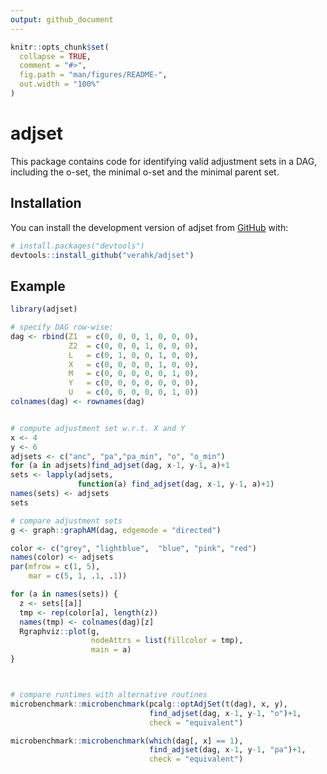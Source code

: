 ```yaml
---
output: github_document
---
```


<!-- README.md is generated from README.Rmd. Please edit that file -->

```r
knitr::opts_chunk$set(
  collapse = TRUE,
  comment = "#>",
  fig.path = "man/figures/README-",
  out.width = "100%"
)
```

# adjset

<!-- badges: start -->
<!-- badges: end -->

This package contains code for identifying valid adjustment sets in a DAG, including the o-set, the minimal o-set and the minimal parent set. 


## Installation

You can install the development version of adjset from [GitHub](https://github.com/) with:

``` r
# install.packages("devtools")
devtools::install_github("verahk/adjset")
```

## Example

```r
library(adjset)

# specify DAG row-wise:
dag <- rbind(Z1  = c(0, 0, 0, 1, 0, 0, 0),
             Z2  = c(0, 0, 0, 1, 0, 0, 0),
             L   = c(0, 1, 0, 0, 1, 0, 0),
             X   = c(0, 0, 0, 0, 1, 0, 0),
             M   = c(0, 0, 0, 0, 0, 1, 0),
             Y   = c(0, 0, 0, 0, 0, 0, 0),
             U   = c(0, 0, 0, 0, 0, 1, 0))
colnames(dag) <- rownames(dag)


# compute adjustment set w.r.t. X and Y
x <- 4
y <- 6
adjsets <- c("anc", "pa","pa_min", "o", "o_min")
for (a in adjsets)find_adjset(dag, x-1, y-1, a)+1
sets <- lapply(adjsets,
               function(a) find_adjset(dag, x-1, y-1, a)+1)
names(sets) <- adjsets
sets

# compare adjustment sets 
g <- graph::graphAM(dag, edgemode = "directed")

color <- c("grey", "lightblue",  "blue", "pink", "red")
names(color) <- adjsets
par(mfrow = c(1, 5),
    mar = c(5, 1, .1, .1))

for (a in names(sets)) {
  z <- sets[[a]]
  tmp <- rep(color[a], length(z))
  names(tmp) <- colnames(dag)[z]
  Rgraphviz::plot(g,
                  nodeAttrs = list(fillcolor = tmp),
                  main = a)
}



# compare runtimes with alternative routines
microbenchmark::microbenchmark(pcalg::optAdjSet(t(dag), x, y),
                               find_adjset(dag, x-1, y-1, "o")+1,
                               check = "equivalent")

microbenchmark::microbenchmark(which(dag[, x] == 1),
                               find_adjset(dag, x-1, y-1, "pa")+1,
                               check = "equivalent")
```

